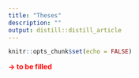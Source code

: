 ```yaml
---
title: "Theses"
description: ""
output: distill::distill_article
---
```


```r
knitr::opts_chunk$set(echo = FALSE)
```

<b style='color:red;'>
-> to be filled
</b>